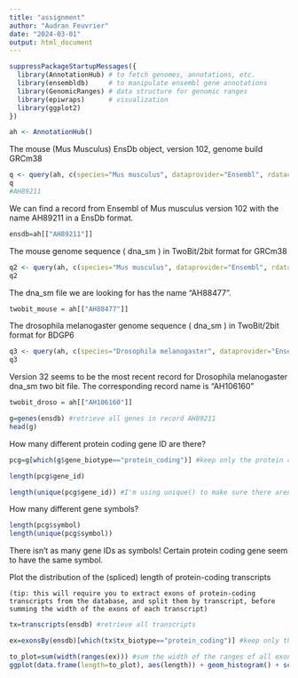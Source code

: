 ---
title: "assignment"
author: "Audran Feuvrier"
date: "2024-03-01"
output: html_document
---

```{r}
suppressPackageStartupMessages({
  library(AnnotationHub) # to fetch genomes, annotations, etc.
  library(ensembldb)     # to manipulate ensembl gene annotations
  library(GenomicRanges) # data structure for genomic ranges 
  library(epiwraps)      # visualization
  library(ggplot2)
})
```


```{r}
ah <- AnnotationHub()

```

The mouse (Mus Musculus) EnsDb object, version 102, genome build GRCm38

```{r}
q <- query(ah, c(species="Mus musculus", dataprovider="Ensembl", rdataclass="EnsDb", genome="GRCm38", 102 )) 
q
#AH89211 

```
We can find a record from Ensembl of Mus musculus version 102 with the name AH89211 in a EnsDb format.

```{r}
ensdb=ah[["AH89211"]]
```


The mouse genome sequence ( dna_sm ) in TwoBit/2bit format for GRCm38

```{r}
q2 <- query(ah, c(species="Mus musculus", dataprovider="Ensembl", rdataclass="TwoBitFile", genome="GRCm38", 102 )) 
q2
```

The dna_sm file we are looking for has the name "AH88477".
```{r}
twobit_mouse = ah[["AH88477"]]

```


The drosophila melanogaster genome sequence ( dna_sm ) in TwoBit/2bit format for BDGP6
```{r}
q3 <- query(ah, c(species="Drosophila melanogaster", dataprovider="Ensembl", rdataclass="TwoBitFile", genome="BDGP6")) 
q3
```

Version 32 seems to be the most recent record for Drosophila melanogaster dna_sm two bit file. The corresponding record name is "AH106160"

```{r}
twobit_droso = ah[["AH106160"]]

```


```{r}
g=genes(ensdb) #retrieve all genes in record AH89211
head(g)
```

How many different protein coding gene ID are there?
```{r}
pcg=g[which(g$gene_biotype=="protein_coding")] #keep only the protein coding genes within g

length(pcg$gene_id)

length(unique(pcg$gene_id)) #I'm using unique() to make sure there aren't any duplicates even if I'm not expecting to see any
```

How many different gene symbols?
```{r}
length(pcg$symbol)
length(unique(pcg$symbol))
```
There isn't as many gene IDs as symbols! Certain protein coding gene seem to have the same symbol.


Plot the distribution of the (spliced) length of protein-coding transcripts

    (tip: this will require you to extract exons of protein-coding transcripts from the database, and split them by transcript, before summing the width of the exons of each transcript)

```{r}
tx=transcripts(ensdb) #retrieve all transcripts

ex=exonsBy(ensdb)[which(tx$tx_biotype=="protein_coding")] #keep only the protein coding transcripts and retrieve their exons by transcripts

```


```{r}
to_plot=sum(width(ranges(ex))) #sum the width of the ranges of all exons per protein coding transcripts
ggplot(data.frame(length=to_plot), aes(length)) + geom_histogram() + scale_x_log10()
```


